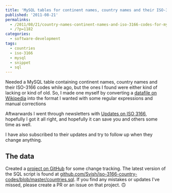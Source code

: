 ```yaml
---
title: 'MySQL tables for continent names, country names and their ISO-3166 codes'
published: '2011-08-21'
permalinks:
  - /2011/08/21/country-names-continent-names-and-iso-3166-codes-for-mysql/
  - /?p=1182
categories:
  - software-development
tags:
  - countries
  - iso-3166
  - mysql
  - snippet
  - sql
---
```


Needed a MySQL table containing continent names, country names and their ISO-3166
codes while ago, but the ones I found were either kind of lacking or kind of old. So, I made one myself by converting a [datafile on Wikipedia](<http://en.wikipedia.org/wiki/List_of_soveriegn_states_and_dependent_territories_by_continent_(data_file)>) into the format I wanted with some regular expressions and manual corrections

Aftwarwards I went through newsletters with [Updates on ISO 3166](http://www.iso.org/iso/country_codes/updates_on_iso_3166.htm), hopefully I got it all right, and hopefully it can save you and others some time as well.

I have also subscribed to their updates and try to follow up when they change anything.

## The data

Created a [project on GitHub](https://github.com/Svish/iso-3166-country-codes/) for some change tracking. The latest version of the SQL script is found at [github.com/Svish/iso-3166-country-codes/blob/master/countries.sql](https://github.com/Svish/iso-3166-country-codes/blob/master/countries.sql). If you find any mistakes or updates I've missed, please create a PR or an issue on that project. 🙃
